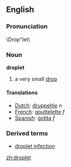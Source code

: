 ==English==
===Pronunciation===
\Drop"let\
===Noun===
'''droplet'''
# a very small [[drop]]

====Translations====
*[[Dutch]]: [[druppeltje]] ''n''
*[[French]]: [[gouttelette]] ''f''
*[[Spanish]]: [[gotita]] ''f''
===Derived terms===
*[[droplet infection]]

[[zh:droplet]]